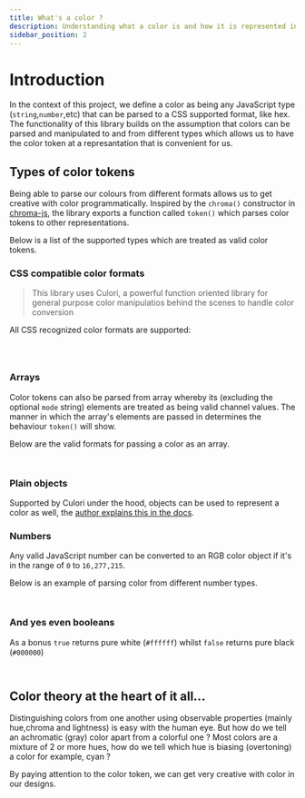 ```yaml
---
title: What's a color ?
description: Understanding what a color is and how it is represented in code.
sidebar_position: 2
---
```



# Introduction

In the context of this project, we define a color as being any JavaScript type (`string`,`number`,etc) that can be parsed to a CSS supported format, like hex. The functionality of this library builds on the assumption that colors can be parsed and manipulated to and from different types which allows us to have the color token at a represantation that is convenient for us. 


## Types of color tokens

Being able to parse our colours from different formats allows us to get creative with color programmatically. Inspired by the `chroma()` constructor in [chroma-js](), the library exports a function called `token()` which parses color tokens to other representations.

Below is a list of the supported types which are treated as valid color tokens.



### CSS compatible color formats

> This library uses Culori, a powerful function oriented library for general purpose color manipulatios behind the scenes to handle color conversion

All CSS recognized color formats are supported:


```ts




```


### Arrays

Color tokens can also be parsed from array whereby its (excluding the optional `mode` string) elements are treated as being valid channel values. The manner in which the array's elements are passed in determines the behaviour `token()` will show.

Below are the valid formats for passing a color as an array.


```ts



```



### Plain objects

Supported by Culori under the hood, objects can be used to represent a color as well, the [author explains this in the docs](). 


### Numbers

Any valid JavaScript number can be converted to an RGB color object if it's in the range of `0` to `16,277,215`. 

Below is an example of parsing color from different number types.


```ts



```


### And yes even booleans

As a bonus `true` returns pure white (`#ffffff`) whilst `false` returns pure black (`#000000`)


```ts



```


## Color theory at the heart of it all...

Distinguishing colors from one another using observable properties (mainly hue,chroma and lightness) is easy with the human eye. But how do we tell an achromatic (gray) color apart from a colorful one ? Most colors are a mixture of 2 or more hues, how do we tell which hue is biasing (overtoning) a color for example, cyan ?

By paying attention to the color token, we can get very creative with color in our designs.


